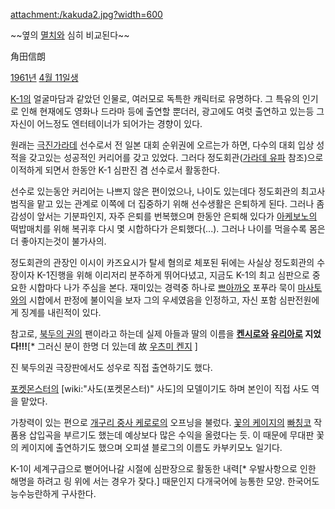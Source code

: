 attachment:/kakuda2.jpg?width=600

~~옆의 [[멸치]]와 심히 비교된다~~

角田信朗

[[1961년]] [[4월 11일]]생

[[K-1]]의 얼굴마담과 같았던 인물로, 여러모로 독특한 캐릭터로 유명하다. 그 특유의 인기로 인해 현재에도 영화나 드라마 등에 출연할 뿐더러, 광고에도 여럿 출연하고 있는등 그 자신이 어느정도 엔터테이너가 되어가는 경향이 있다. 

원래는 [[극진가라데]] 선수로서 전 일본 대회 순위권에 오르는가 하면, 다수의 대회 입상 성적을 갖고있는 성공적인 커리어를 갖고 있었다. 그러다 정도회관([[가라데 유파]] 참조)으로 이적하게 되면서 한동안 K-1 심판진 겸 선수로서 활동한다.

선수로 있는동안 커리어는 나쁘지 않은 편이었으나, 나이도 있는데다 정도회관의 최고사범직을 맡고 있는 관계로 이쪽에 더 집중하기 위해 선수생활은 은퇴하게 된다. 그러나 좀 감성이 앞서는 기분파인지, 자주 은퇴를 번복했으며 한동안 은퇴해 있다가 [[아케보노]]의 떡밥매치를 위해 복귀후 다시 몇 시합하다가 은퇴했다(...). 그러나 나이를 먹을수록 몸은 더 좋아지는것이 불가사의.

정도회관의 관장인 이시이 카즈요시가 탈세 혐의로 체포된 뒤에는 사실상 정도회관의 수장이자 K-1진행을 위해 이리저리 분주하게 뛰어다녔고, 지금도 K-1의 최고 심판으로 중요한 시합마다 나가 주심을 본다. 재미있는 경력중 하나로 [[쁘아까오]] 포푸라 묵이 [[마사토]]와의 시합에서 판정에 불이익을 보자 그의 우세였음을 인정하고, 자신 포함 심판전원에게 징계를 내린적이 있다.

참고로, [[북두의 권]]의 팬이라고 하는데 실제 아들과 딸의 이름을 '''[[켄시로]]와 [[유리아]]로 지었다!!!'''[* 그러신 분이 한명 더 있는데 故 [[우츠미 켄지]] ]

진 북두의권 극장판에서도 성우로 직접 출연하기도 했다. 

[[포켓몬스터]]의 [wiki:"사도(포켓몬스터)" 사도]의 모델이기도 하며 본인이 직접 사도 역을 맡았다.

가창력이 있는 편으로 [[개구리 중사 케로로]]의 오프닝을 불렀다. [[꽃의 케이지]]의 [[빠칭코]] 작품용 삽입곡을 부르기도 했는데 예상보다 많은 수익을 올렸다는 듯. 이 때문에 무대판 꽃의 케이지에 출연하기도 했으며 오피셜 블로그의 이름도 카부키모노 일기다.

K-1이 세계구급으로 뻗어어나갈 시절에 심판장으로 활동한 내력[* 우발사항으로 인한 해명을 하려고 링 위에 서는 경우가 잦다.] 때문인지 다개국어에 능통한 모양. 한국어도 능수능란하게 구사한다.

